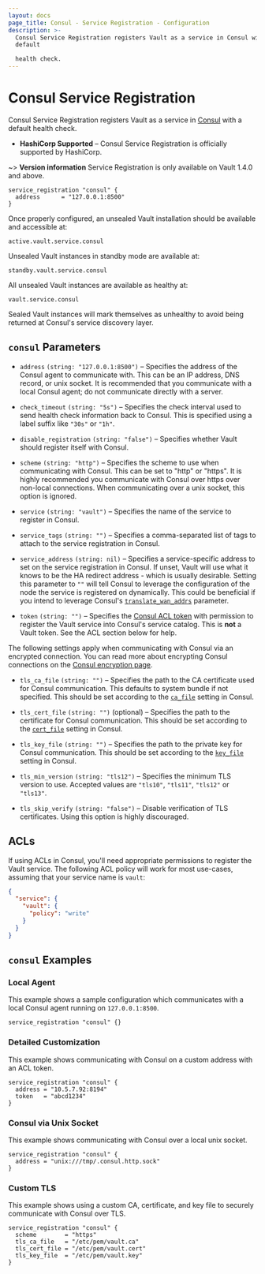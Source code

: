 ```yaml
---
layout: docs
page_title: Consul - Service Registration - Configuration
description: >-
  Consul Service Registration registers Vault as a service in Consul with a
  default

  health check.
---
```


# Consul Service Registration

Consul Service Registration registers Vault as a service in [Consul][consul] with
a default health check.

- **HashiCorp Supported** – Consul Service Registration is officially supported
  by HashiCorp.

~> **Version information** Service Registration is only available on Vault 1.4.0 and above.

```hcl
service_registration "consul" {
  address      = "127.0.0.1:8500"
}
```

Once properly configured, an unsealed Vault installation should be available and
accessible at:

```text
active.vault.service.consul
```

Unsealed Vault instances in standby mode are available at:

```text
standby.vault.service.consul
```

All unsealed Vault instances are available as healthy at:

```text
vault.service.consul
```

Sealed Vault instances will mark themselves as unhealthy to avoid being returned
at Consul's service discovery layer.

## `consul` Parameters

- `address` `(string: "127.0.0.1:8500")` – Specifies the address of the Consul
  agent to communicate with. This can be an IP address, DNS record, or unix
  socket. It is recommended that you communicate with a local Consul agent; do
  not communicate directly with a server.

- `check_timeout` `(string: "5s")` – Specifies the check interval used to send
  health check information back to Consul. This is specified using a label
  suffix like `"30s"` or `"1h"`.

- `disable_registration` `(string: "false")` – Specifies whether Vault should
  register itself with Consul.

- `scheme` `(string: "http")` – Specifies the scheme to use when communicating
  with Consul. This can be set to "http" or "https". It is highly recommended
  you communicate with Consul over https over non-local connections. When
  communicating over a unix socket, this option is ignored.

- `service` `(string: "vault")` – Specifies the name of the service to register
  in Consul.

- `service_tags` `(string: "")` – Specifies a comma-separated list of tags to
  attach to the service registration in Consul.

- `service_address` `(string: nil)` – Specifies a service-specific address to
  set on the service registration in Consul. If unset, Vault will use what it
  knows to be the HA redirect address - which is usually desirable. Setting
  this parameter to `""` will tell Consul to leverage the configuration of the
  node the service is registered on dynamically. This could be beneficial if
  you intend to leverage Consul's
  [`translate_wan_addrs`][consul-translate-wan-addrs] parameter.

- `token` `(string: "")` – Specifies the [Consul ACL token][consul-acl] with
  permission to register the Vault service into Consul's service catalog.
  This is **not** a Vault token. See the ACL section below for help.

The following settings apply when communicating with Consul via an encrypted
connection. You can read more about encrypting Consul connections on the
[Consul encryption page][consul-encryption].

- `tls_ca_file` `(string: "")` – Specifies the path to the CA certificate used
  for Consul communication. This defaults to system bundle if not specified.
  This should be set according to the
  [`ca_file`](https://www.consul.io/docs/agent/options.html#ca_file) setting in
  Consul.

- `tls_cert_file` `(string: "")` (optional) – Specifies the path to the
  certificate for Consul communication. This should be set according to the
  [`cert_file`](https://www.consul.io/docs/agent/options.html#cert_file) setting
  in Consul.

- `tls_key_file` `(string: "")` – Specifies the path to the private key for
  Consul communication. This should be set according to the
  [`key_file`](https://www.consul.io/docs/agent/options.html#key_file) setting
  in Consul.

- `tls_min_version` `(string: "tls12")` – Specifies the minimum TLS version to
  use. Accepted values are `"tls10"`, `"tls11"`, `"tls12"` or `"tls13"`.

- `tls_skip_verify` `(string: "false")` – Disable verification of TLS certificates.
  Using this option is highly discouraged.

## ACLs

If using ACLs in Consul, you'll need appropriate permissions to register the
Vault service. The following ACL policy will work for most use-cases, assuming
that your service name is `vault`:

```json
{
  "service": {
    "vault": {
      "policy": "write"
    }
  }
}
```

## `consul` Examples

### Local Agent

This example shows a sample configuration which communicates with a local
Consul agent running on `127.0.0.1:8500`.

```hcl
service_registration "consul" {}
```

### Detailed Customization

This example shows communicating with Consul on a custom address with an ACL
token.

```hcl
service_registration "consul" {
  address = "10.5.7.92:8194"
  token   = "abcd1234"
}
```

### Consul via Unix Socket

This example shows communicating with Consul over a local unix socket.

```hcl
service_registration "consul" {
  address = "unix:///tmp/.consul.http.sock"
}
```

### Custom TLS

This example shows using a custom CA, certificate, and key file to securely
communicate with Consul over TLS.

```hcl
service_registration "consul" {
  scheme        = "https"
  tls_ca_file   = "/etc/pem/vault.ca"
  tls_cert_file = "/etc/pem/vault.cert"
  tls_key_file  = "/etc/pem/vault.key"
}
```

[consul]: https://www.consul.io/ 'Consul by HashiCorp'
[consul-acl]: https://www.consul.io/docs/guides/acl.html 'Consul ACLs'
[consul-encryption]: https://www.consul.io/docs/agent/encryption.html 'Consul Encryption'
[consul-translate-wan-addrs]: https://www.consul.io/docs/agent/options.html#translate_wan_addrs 'Consul Configuration'
